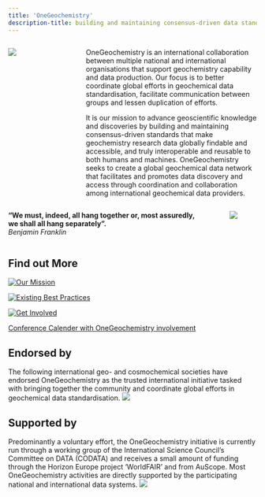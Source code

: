 ```yaml
---
title: 'OneGeochemistry'
description-title: building and maintaining consensus-driven data standards for geochemistry
---
```


:::: {.columns}
::: {.column width="20%"}
![](images/earth-rise.png)
:::
::: {.column width="5%"}
:::
::: {.column width="75%"}
OneGeochemistry is an international collaboration between multiple national and international organisations that support geochemistry capability and data production. Our focus is to better coordinate global efforts in geochemical data standardisation, facilitate communication between groups and lessen duplication of efforts.

It is our mission to advance geoscientific knowledge and discoveries by building and maintaining consensus-driven standards that make geochemistry research data globally findable and accessible, and truly interoperable and reusable to both humans and machines.
OneGeochemistry seeks to create a global geochemical data network that facilitates and promotes data discovery and access through coordination and collaboration among international geochemical data providers.
:::
::::


:::: {.columns}
::: {.column width="86%"}
**“We must, indeed, all hang together or, most assuredly, we shall all hang separately”.**\
*Benjamin Franklin*
:::
::: {.column width="2%"}
:::
::: {.column width="12%"}
![](images/benjamin-franklin.png)
:::
::::

<!-- > <font size="5">**“We must, indeed, all hang together or, most assuredly, we shall all hang separately”.**</font>\
> *Benjamin Franklin* -->

<!-- <font size="5">OneGeochemistry seeks to create a global geochemical data network that facilitates and promotes discovery and access of geochemical data through coordination and collaboration among international geochemical data providers.</font> -->



## Find out More {#sec-test}

::: {layout=[40,-10,40,-10,40]}

[![<font size="4"> Our Mission </font>](images/logo.png)](our_mission.qmd)

[![<font size="4"> Existing Best Practices </font>](images/best-practice2.jpg)](best_practices.qmd)

[![<font size="4"> Get Involved</font>](images/help.png)](participate.qmd)
:::

[Conference Calender with OneGeochemistry involvement](https://onegeochemistry.github.io/participate.html#conference-calendar)

## Endorsed by
The following international geo- and cosmochemical societies have endorsed OneGeochemistry as the trusted international initiative tasked with bringing together the community and coordinate global efforts in geochemical data standardisation.
<!--Their endorsement will help disseminate the goals and activities of OneGeochemistry to a broad membership throughout the geochemical sub-disciplines, and increase participation in the initiative. Additional national and/or sub-disciplinary societies will be contacted in the future and the OneGeochemistry board invites suggestions and recommendations from the community.-->
![](images/endorsers.png)

## Supported by
Predominantly a voluntary effort, the OneGeochemistry initiative is currently run through a working group of the International Science Council’s Committee on DATA (CODATA) and receives a small amount of funding through the Horizon Europe project 'WorldFAIR' and from AuScope. Most OneGeochemistry activities are directly supported by the participating national and international data systems.
![](images/supporters_v2.png)
